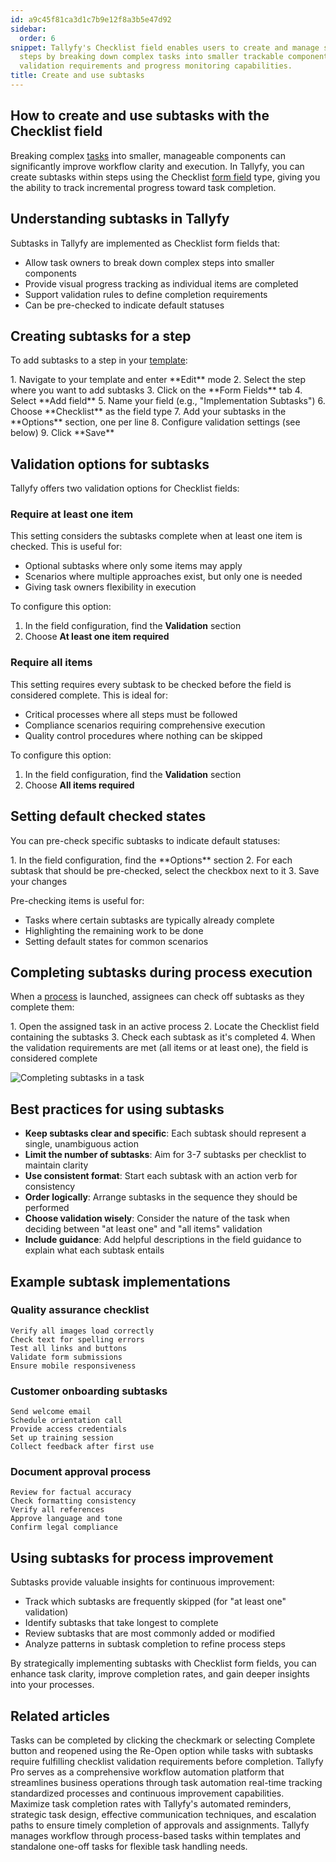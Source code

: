 ```yaml
---
id: a9c45f81ca3d1c7b9e12f8a3b5e47d92
sidebar:
  order: 6
snippet: Tallyfy's Checklist field enables users to create and manage subtasks within
  steps by breaking down complex tasks into smaller trackable components with customizable
  validation requirements and progress monitoring capabilities.
title: Create and use subtasks
---
```



## How to create and use subtasks with the Checklist field

Breaking complex [tasks](/products/pro/tracking-and-tasks/tasks/) into smaller, manageable components can significantly improve workflow clarity and execution. In Tallyfy, you can create subtasks within steps using the Checklist [form field](/products/pro/tracking-and-tasks/tasks/what-are-form-fields-in-tallyfy/) type, giving you the ability to track incremental progress toward task completion.

## Understanding subtasks in Tallyfy

Subtasks in Tallyfy are implemented as Checklist form fields that:
- Allow task owners to break down complex steps into smaller components
- Provide visual progress tracking as individual items are completed
- Support validation rules to define completion requirements
- Can be pre-checked to indicate default statuses

## Creating subtasks for a step

To add subtasks to a step in your [template](/products/pro/documenting/templates/):

<Steps>
1. Navigate to your template and enter **Edit** mode
2. Select the step where you want to add subtasks
3. Click on the **Form Fields** tab
4. Select **Add field**
5. Name your field (e.g., "Implementation Subtasks")
6. Choose **Checklist** as the field type
7. Add your subtasks in the **Options** section, one per line
8. Configure validation settings (see below)
9. Click **Save**
</Steps>

## Validation options for subtasks

Tallyfy offers two validation options for Checklist fields:

### Require at least one item

This setting considers the subtasks complete when at least one item is checked. This is useful for:
- Optional subtasks where only some items may apply
- Scenarios where multiple approaches exist, but only one is needed
- Giving task owners flexibility in execution

To configure this option:
<Steps>
1. In the field configuration, find the **Validation** section
2. Choose **At least one item required**
</Steps>

### Require all items

This setting requires every subtask to be checked before the field is considered complete. This is ideal for:
- Critical processes where all steps must be followed
- Compliance scenarios requiring comprehensive execution
- Quality control procedures where nothing can be skipped

To configure this option:
<Steps>
1. In the field configuration, find the **Validation** section
2. Choose **All items required**
</Steps>

## Setting default checked states

You can pre-check specific subtasks to indicate default statuses:

<Steps>
1. In the field configuration, find the **Options** section
2. For each subtask that should be pre-checked, select the checkbox next to it
3. Save your changes
</Steps>

Pre-checking items is useful for:
- Tasks where certain subtasks are typically already complete
- Highlighting the remaining work to be done
- Setting default states for common scenarios

## Completing subtasks during process execution

When a [process](/products/pro/tracking-and-tasks/processes/) is launched, assignees can check off subtasks as they complete them:

<Steps>
1. Open the assigned task in an active process
2. Locate the Checklist field containing the subtasks
3. Check each subtask as it's completed
4. When the validation requirements are met (all items or at least one), the field is considered complete
</Steps>

![Completing subtasks in a task](https://screenshots.tallyfy.com/tallyfy%2Fpro%2Fdesktop-light-complete-subtasks.png)

## Best practices for using subtasks

- **Keep subtasks clear and specific**: Each subtask should represent a single, unambiguous action
- **Limit the number of subtasks**: Aim for 3-7 subtasks per checklist to maintain clarity
- **Use consistent format**: Start each subtask with an action verb for consistency
- **Order logically**: Arrange subtasks in the sequence they should be performed
- **Choose validation wisely**: Consider the nature of the task when deciding between "at least one" and "all items" validation
- **Include guidance**: Add helpful descriptions in the field guidance to explain what each subtask entails

## Example subtask implementations

### Quality assurance checklist
```
Verify all images load correctly
Check text for spelling errors
Test all links and buttons
Validate form submissions
Ensure mobile responsiveness
```

### Customer onboarding subtasks
```
Send welcome email
Schedule orientation call
Provide access credentials
Set up training session
Collect feedback after first use
```

### Document approval process
```
Review for factual accuracy
Check formatting consistency
Verify all references
Approve language and tone
Confirm legal compliance
```

## Using subtasks for process improvement

Subtasks provide valuable insights for continuous improvement:
- Track which subtasks are frequently skipped (for "at least one" validation)
- Identify subtasks that take longest to complete
- Review subtasks that are most commonly added or modified
- Analyze patterns in subtask completion to refine process steps

By strategically implementing subtasks with Checklist form fields, you can enhance task clarity, improve completion rates, and gain deeper insights into your processes.


## Related articles
<CardGrid>
<LinkTitleCard header="<b>Tasks > Complete or reopen tasks</b>" href="/products/pro/tracking-and-tasks/tasks/how-can-i-complete-or-reopen-tasks-in-tallyfy/" > Tasks can be completed by clicking the checkmark or selecting Complete button and reopened using the Re-Open option while tasks with subtasks require fulfilling checklist validation requirements before completion. </LinkTitleCard>
<LinkTitleCard header="<b>Introduction</b>" href="/products/pro/" > Tallyfy Pro serves as a comprehensive workflow automation platform that streamlines business operations through task automation real-time tracking standardized processes and continuous improvement capabilities. </LinkTitleCard>
<LinkTitleCard header="<b>How To > Ensure everyone in your team completes an approval or task</b>" href="/products/pro/tutorials/how-to/ensure-task-completion/" > Maximize task completion rates with Tallyfy's automated reminders, strategic task design, effective communication techniques, and escalation paths to ensure timely completion of approvals and assignments. </LinkTitleCard>
<LinkTitleCard header="<b>Tracking And Tasks > More about tasks</b>" href="/products/pro/tracking-and-tasks/tasks/" > Tallyfy manages workflow through process-based tasks within templates and standalone one-off tasks for flexible task handling needs. </LinkTitleCard>
</CardGrid>
